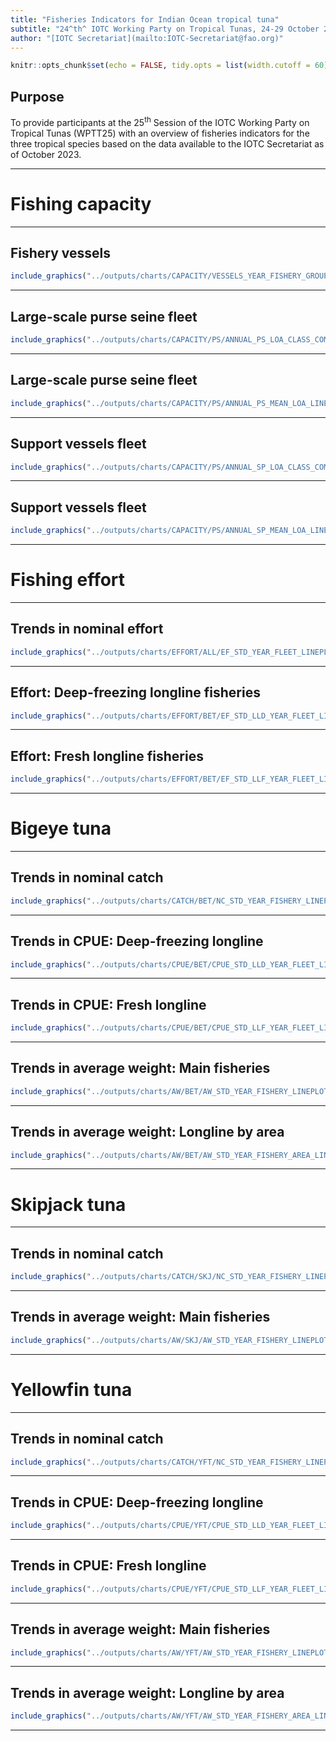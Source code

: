 ```yaml
---
title: "Fisheries Indicators for Indian Ocean tropical tuna"
subtitle: "24^th^ IOTC Working Party on Tropical Tunas, 24-29 October 2022"
author: "[IOTC Secretariat](mailto:IOTC-Secretariat@fao.org)"
---
```

  
```r
knitr::opts_chunk$set(echo = FALSE, tidy.opts = list(width.cutoff = 60), tidy = TRUE, size = "small", fig.width = 12, fig.height = 6.75)
```

## Purpose

To provide participants at the 25^th^ Session of the IOTC Working Party on Tropical Tunas (WPTT25) with an overview of fisheries indicators for the three tropical species based on the data available to the IOTC Secretariat as of October 2023.

---

# Fishing capacity

---

## Fishery vessels

```r
include_graphics("../outputs/charts/CAPACITY/VESSELS_YEAR_FISHERY_GROUP_LINEPLOT_FACETED.png")
```

---

## Large-scale purse seine fleet

```r
include_graphics("../outputs/charts/CAPACITY/PS/ANNUAL_PS_LOA_CLASS_COMBINED.png")
```

---

## Large-scale purse seine fleet

```r
include_graphics("../outputs/charts/CAPACITY/PS/ANNUAL_PS_MEAN_LOA_LINEPLOT.png")
```

---

## Support vessels fleet

```r
include_graphics("../outputs/charts/CAPACITY/PS/ANNUAL_SP_LOA_CLASS_COMBINED.png")
```

---

## Support vessels fleet

```r
include_graphics("../outputs/charts/CAPACITY/PS/ANNUAL_SP_MEAN_LOA_LINEPLOT.png")
```

---

# Fishing effort

---

## Trends in nominal effort

```r
include_graphics("../outputs/charts/EFFORT/ALL/EF_STD_YEAR_FLEET_LINEPLOT_FACETED.png")
```

---

## Effort: Deep-freezing longline fisheries

```r
include_graphics("../outputs/charts/EFFORT/BET/EF_STD_LLD_YEAR_FLEET_LINEPLOT_FACETED.png")
```

---

## Effort: Fresh longline fisheries

```r
include_graphics("../outputs/charts/EFFORT/BET/EF_STD_LLF_YEAR_FLEET_LINEPLOT_FACETED.png")
```

---

# Bigeye tuna

---

## Trends in nominal catch

```r
include_graphics("../outputs/charts/CATCH/BET/NC_STD_YEAR_FISHERY_LINEPLOT_FACETED.png")
```

---

## Trends in CPUE: Deep-freezing longline

```r
include_graphics("../outputs/charts/CPUE/BET/CPUE_STD_LLD_YEAR_FLEET_LINEPLOT_FACETED.png")
```

---

## Trends in CPUE: Fresh longline

```r
include_graphics("../outputs/charts/CPUE/BET/CPUE_STD_LLF_YEAR_FLEET_LINEPLOT_FACETED.png")
```

---

## Trends in average weight: Main fisheries

```r
include_graphics("../outputs/charts/AW/BET/AW_STD_YEAR_FISHERY_LINEPLOT_FACETED.png")
```

---

## Trends in average weight: Longline by area

```r
include_graphics("../outputs/charts/AW/BET/AW_STD_YEAR_FISHERY_AREA_LINEPLOT_FACETED.png")
```

---

# Skipjack tuna

---

## Trends in nominal catch

```r
include_graphics("../outputs/charts/CATCH/SKJ/NC_STD_YEAR_FISHERY_LINEPLOT_FACETED.png")
```

---

## Trends in average weight: Main fisheries

```r
include_graphics("../outputs/charts/AW/SKJ/AW_STD_YEAR_FISHERY_LINEPLOT_FACETED.png")
```

---

# Yellowfin tuna

---

## Trends in nominal catch

```r
include_graphics("../outputs/charts/CATCH/YFT/NC_STD_YEAR_FISHERY_LINEPLOT_FACETED.png")
```

---

## Trends in CPUE: Deep-freezing longline

```r
include_graphics("../outputs/charts/CPUE/YFT/CPUE_STD_LLD_YEAR_FLEET_LINEPLOT_FACETED.png")
```

---

## Trends in CPUE: Fresh longline

```r
include_graphics("../outputs/charts/CPUE/YFT/CPUE_STD_LLF_YEAR_FLEET_LINEPLOT_FACETED.png")
```

---

## Trends in average weight: Main fisheries

```r
include_graphics("../outputs/charts/AW/YFT/AW_STD_YEAR_FISHERY_LINEPLOT_FACETED.png")
```

---

## Trends in average weight: Longline by area

```r
include_graphics("../outputs/charts/AW/YFT/AW_STD_YEAR_FISHERY_AREA_LINEPLOT_FACETED.png")
```

---




